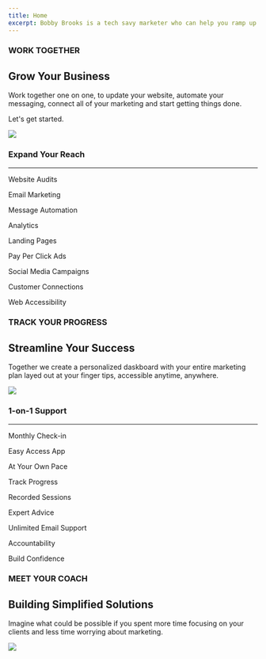 ```yaml
---
title: Home
excerpt: Bobby Brooks is a tech savy marketer who can help you ramp up your systems and grow your business.
---
```


<Block py="12|16|24" src="hero-full-width-image"
    heading="Your New Marketing Coach"
    lead="Get more clients, book more appointments, increase sales. I will work with you to plan, build, educate, and grow your vision, through your  website and sales funnel."
    img="BB-hero-meg"
    learn="#learnMore"
    buttonprimary="/get-started"
    />

<Section id="learnMore" pt="48">
  <Container>
    <Grid col="1|2" gap="8|12|16" alignItems="center">
      <Flexbox
        flexDirection="column"
        alignItems="flex-start"
        textAlign="left"
      >
        <H3 mb="0" fontSize="md" fontWeight="normal" lineHeigh="tight" color="primary" letterSpacing="1.5px">WORK TOGETHER</H3>
        <H2 id="getStarted" m="0" fontWeight="extrabold" lineHeight="tight">
          Grow Your Business
        </H2>
        <P fontSize="lg|lg" mt="2">
          Work together one on one, to update your website, automate your messaging, connect all of your marketing and start getting things done.</P>
        <P fontSize="lg|lg" mt="1">
          Let's get started.
        </P>
      </Flexbox>
            <Image
        src="christina-wocintechchat-com-LQ1t-8Ms5PY-unsplash.jpg"
        colStart="null|2"
        w="full"
        rounded="lg"
        overflow="hidden"
      />
    </Grid>
  </Container>
</Section>
<Section pb="" {...props}>
    <Container>
      <Grid col="1|2|3" mt="8|10|12" p="0" gap="4|6|8">
        <Block src="feature"
          icon="thumbs-up"
          heading="Coaching"
          description="Partnering with you in a thought-provoking and creative process that inspires you to maximize your personal and professional potential."
        />
        <Block src="feature"
          icon="message-square"
          heading="Consulting"
          description="Assisting you in developing the correct systems and processes to strengthen your brand and deliver consistent results."
        />
        <Block src="feature"
          icon="monitor"
          heading="Education"
          description="Learn how to create a marketing plan, understand what goes into each aspect, and how they affect your business."
        />
      </Grid>
      <H3 mt="24" mb="0" fontSize="3xl">Expand Your Reach</H3>
      <Hr pb="0" mb="0" mt="2" borderTopWidth="7px" borderColor="primary" />
       <Grid col="1|2|3" mt="4" gap="4">
         <Div>
          <P mb="0" fontSize="lg" textAlign="left">Website Audits</P>
         </Div>
         <Div>
          <P mb="0" fontSize="lg" textAlign="left">Email Marketing</P>
         </Div>
         <Div>
          <P mb="0" fontSize="lg" textAlign="left">Message Automation</P>
         </Div>
         <Div>
            <P mb="0" fontSize="lg" textAlign="left">Analytics</P>
         </Div>
         <Div>
            <P mb="0" fontSize="lg" textAlign="left">Landing Pages</P>
         </Div>
         <Div>
            <P mb="0" fontSize="lg" textAlign="left">Pay Per Click Ads</P>
         </Div>
         <Div>
            <P mb="0" fontSize="lg" textAlign="left">Social Media Campaigns</P>
         </Div>
         <Div>
            <P mb="0" fontSize="lg" textAlign="left">Customer Connections</P>
         </Div>
         <Div>
            <P mb="0" fontSize="lg" textAlign="left">Web Accessibility</P>
         </Div>
       </Grid>
    </Container>
</Section>
<Section pt="48">
  <Container>
    <Grid col="1|2" gap="8|12|16" alignItems="center">
      <Flexbox
        flexDirection="column"
        alignItems="flex-start"
        textAlign="left"
      >
        <H3 mb="0" fontSize="md" fontWeight="normal" lineHeigh="tight" color="primary" letterSpacing="1.5px">TRACK YOUR PROGRESS</H3>
        <H2 m="0" fontWeight="extrabold" lineHeight="tight">
          Streamline Your Success
        </H2>
        <P fontSize="lg|lg" mt="2">
          Together we create a personalized daskboard with your entire marketing plan layed out at your finger tips, accessible anytime, anywhere.
        </P>
      </Flexbox>
      <Image
        src="home-featured-screenshot.png"
        colStart="null|2"
        w="full"
        rounded="lg"
        overflow="hidden"
      />
    </Grid>
  </Container>
</Section>
<Section pb="0" {...props}>
    <Container>
      <Grid col="1|2|3" mt="8|10|12" p="0" gap="4|6|8">
        <Block src="feature"
          p="0"
          icon="users"
          heading="Sessions"
          description="All sessions are recorded so you can refer back to our coaching conversations whenever needed."
        />
        <Block src="feature"
          p="0"
          icon="file-text"
          heading="Meeting Notes"
          description="Meeting notes, as well as systems and plans are all tracked in a easy to use app."
        />
        <Block src="feature"
          p="0"
          icon="heart"
          heading="Ownership"
          description="Build a stronger business and take ownership of your systems and processes while stepping into your personal greatness."
        />
      </Grid>
       <H3 mt="24" mb="0" fontSize="3xl">1-on-1 Support</H3>
       <Hr pb="0" mb="0" mt="2" borderTopWidth="7px" borderColor="primary" />
       <Grid col="1|2|3" mt="4" gap="4">
         <Div>
          <P mb="0" fontSize="lg" textAlign="left">Monthly Check-in</P>
         </Div>
         <Div>
          <P mb="0" fontSize="lg" textAlign="left">Easy Access App</P>
         </Div>
         <Div>
          <P mb="0" fontSize="lg" textAlign="left">At Your Own Pace</P>
         </Div>
         <Div>
            <P mb="0" fontSize="lg" textAlign="left">Track Progress</P>
         </Div>
         <Div>
            <P mb="0" fontSize="lg" textAlign="left">Recorded Sessions</P>
         </Div>
         <Div>
            <P mb="0" fontSize="lg" textAlign="left">Expert Advice</P>
         </Div>
         <Div>
            <P mb="0" fontSize="lg" textAlign="left">Unlimited Email Support</P>
         </Div>
         <Div>
            <P mb="0" fontSize="lg" textAlign="left">Accountability</P>
         </Div>
         <Div>
            <P mb="0" fontSize="lg" textAlign="left">Build Confidence</P>
         </Div>
       </Grid>
  </Container>
  </Section>
  <Section pt="48">
  <Container>
    <Grid col="1|2" gap="8|12|16" alignItems="center">
      <Flexbox
        flexDirection="column"
        alignItems="flex-start"
        textAlign="left"
      >
        <H3 mb="0" fontSize="md" fontWeight="normal" lineHeigh="tight" color="primary">MEET YOUR COACH</H3>
        <H2 m="0" fontWeight="extrabold" lineHeight="tight">
          Building Simplified Solutions
        </H2>
        <P fontSize="lg|lg" mt="2">
          Imagine what could be possible if you spent more time focusing on your clients and less time worrying about marketing.
        </P>
      </Flexbox>
       <Image
        src="bb-feature.png"
        colStart="null|2"
        w="full"
        rounded="lg"
        overflow="hidden"
      />
    </Grid>
  </Container>
</Section>
<Block src="pricing" />
